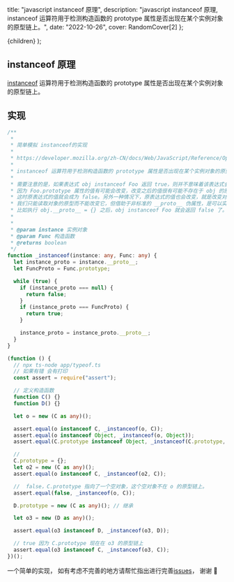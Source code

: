 
  title: "javascript instanceof 原理",
  description:
    "javascript instanceof 原理, instanceof 运算符用于检测构造函数的 prototype 属性是否出现在某个实例对象的原型链上。",
  date: "2022-10-26",
  cover: RandomCover[2]
};

  <MDXContentCom meta={meta}>{children}</MDXContentCom>
);

## instanceof 原理

[instanceof](https://developer.mozilla.org/zh-CN/docs/Web/JavaScript/Reference/Operators/instanceof) 运算符用于检测构造函数的 prototype 属性是否出现在某个实例对象的原型链上。

## 实现

```ts
/**
 *
 * 简单模拟 instanceof的实现
 *
 * https://developer.mozilla.org/zh-CN/docs/Web/JavaScript/Reference/Operators/instanceof
 *
 * instanceof 运算符用于检测构造函数的 prototype 属性是否出现在某个实例对象的原型链上。
 *
 * 需要注意的是，如果表达式 obj instanceof Foo 返回 true，则并不意味着该表达式会永远返回 true，
 * 因为 Foo.prototype 属性的值有可能会改变，改变之后的值很有可能不存在于 obj 的原型链上，
 * 这时原表达式的值就会成为 false。另外一种情况下，原表达式的值也会改变，就是改变对象 obj 的原型链的情况，虽然在目前的 ES 规范中，
 * 我们只能读取对象的原型而不能改变它，但借助于非标准的 __proto__ 伪属性，是可以实现的。
 * 比如执行 obj.__proto__ = {} 之后，obj instanceof Foo 就会返回 false 了。
 *
 *
 * @param instance 实例对象
 * @param Func 构造函数
 * @returns boolean
 */
function _instanceof(instance: any, Func: any) {
  let instance_proto = instance.__proto__;
  let FuncProto = Func.prototype;

  while (true) {
    if (instance_proto === null) {
      return false;
    }
    if (instance_proto === FuncProto) {
      return true;
    }

    instance_proto = instance_proto.__proto__;
  }
}

(function () {
  // npx ts-node app/typeof.ts
  // 如果有错 会有打印
  const assert = require("assert");

  // 定义构造函数
  function C() {}
  function D() {}

  let o = new (C as any)();

  assert.equal(o instanceof C, _instanceof(o, C));
  assert.equal(o instanceof Object, _instanceof(o, Object));
  assert.equal(C.prototype instanceof Object, _instanceof(C.prototype, Object));

  //
  C.prototype = {};
  let o2 = new (C as any)();
  assert.equal(o instanceof C, _instanceof(o2, C));

  //  false，C.prototype 指向了一个空对象，这个空对象不在 o 的原型链上。
  assert.equal(false, _instanceof(o, C));

  D.prototype = new (C as any)(); // 继承

  let o3 = new (D as any)();

  assert.equal(o3 instanceof D, _instanceof(o3, D));

  // true 因为 C.prototype 现在在 o3 的原型链上
  assert.equal(o3 instanceof C, _instanceof(o3, C));
})();
```

一个简单的实现， 如有考虑不完善的地方请帮忙指出进行完善[issues](https://github.com/freeshineit/freeshineit.github.io/issues)， 谢谢 🙏
